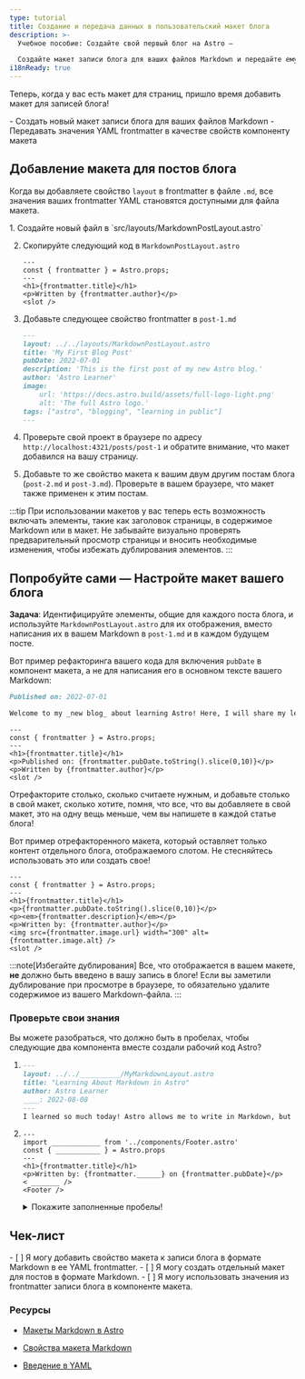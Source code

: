 ```yaml
---
type: tutorial
title: Создание и передача данных в пользовательский макет блога
description: >-
  Учебное пособие: Создайте свой первый блог на Astro —

  Создайте макет записи блога для ваших файлов Markdown и передайте ему значения frontmatter в качестве свойств
i18nReady: true
---
```



Теперь, когда у вас есть макет для страниц, пришло время добавить макет для записей блога!

<PreCheck>
  - Создать новый макет записи блога для ваших файлов Markdown
  - Передавать значения YAML frontmatter в качестве свойств компоненту макета
</PreCheck>

## Добавление макета для постов блога

Когда вы добавляете свойство `layout` в frontmatter в файле `.md`, все значения ваших frontmatter YAML становятся доступными для файла макета.

<Steps>
1. Создайте новый файл в `src/layouts/MarkdownPostLayout.astro`

2. Скопируйте следующий код в `MarkdownPostLayout.astro`

    ```astro title="src/layouts/MarkdownPostLayout.astro"
    ---
    const { frontmatter } = Astro.props;
    ---
    <h1>{frontmatter.title}</h1>
    <p>Written by {frontmatter.author}</p>
    <slot />
    ```

3. Добавьте следующее свойство frontmatter в `post-1.md`

    ```markdown title="src/pages/posts/post-1.md" ins={2}
    ---
    layout: ../../layouts/MarkdownPostLayout.astro
    title: 'My First Blog Post'
    pubDate: 2022-07-01
    description: 'This is the first post of my new Astro blog.'
    author: 'Astro Learner'
    image:
        url: 'https://docs.astro.build/assets/full-logo-light.png' 
        alt: 'The full Astro logo.'
    tags: ["astro", "blogging", "learning in public"]
    ---
    ```

4. Проверьте свой проект в браузере по адресу `http://localhost:4321/posts/post-1` и обратите внимание, что макет добавился на вашу страницу.

5. Добавьте то же свойство макета к вашим двум другим постам блога (`post-2.md` и `post-3.md`). Проверьте в вашем браузере, что макет также применен к этим постам.
</Steps>

:::tip
При использовании макетов у вас теперь есть возможность включать элементы, такие как заголовок страницы, в содержимое Markdown или в макет. Не забывайте визуально проверять предварительный просмотр страницы и вносить необходимые изменения, чтобы избежать дублирования элементов. 
:::

<Box icon="puzzle-piece">

## Попробуйте сами — Настройте макет вашего блога

**Задача**: Идентифицируйте элементы, общие для каждого поста блога, и используйте `MarkdownPostLayout.astro` для их отображения, вместо написания их в вашем Markdown в `post-1.md` и в каждом будущем посте.

Вот пример рефакторинга вашего кода для включения `pubDate` в компонент макета, а не для написания его в основном тексте вашего Markdown:

```markdown title="src/pages/posts/post-1.md" del={1}
Published on: 2022-07-01

Welcome to my _new blog_ about learning Astro! Here, I will share my learning journey as I build a new website.
```

```astro title="src/layouts/MarkdownPostLayout.astro" ins={5}
---
const { frontmatter } = Astro.props;
---
<h1>{frontmatter.title}</h1>
<p>Published on: {frontmatter.pubDate.toString().slice(0,10)}</p>
<p>Written by {frontmatter.author}</p>
<slot />
```
Отрефакторите столько, сколько считаете нужным, и добавьте столько в свой макет, сколько хотите, помня, что все, что вы добавляете в свой макет, это на одну вещь меньше, чем вы напишете в каждой статье блога!

Вот пример отрефакторенного макета, который оставляет только контент отдельного блога, отображаемого слотом. Не стесняйтесь использовать это или создать свое!

```astro title="src/layouts/MarkdownPostLayout.astro"
---
const { frontmatter } = Astro.props;
---
<h1>{frontmatter.title}</h1>
<p>{frontmatter.pubDate.toString().slice(0,10)}</p>
<p><em>{frontmatter.description}</em></p>
<p>Written by: {frontmatter.author}</p>
<img src={frontmatter.image.url} width="300" alt={frontmatter.image.alt} />
<slot />
```
</Box>

:::note[Избегайте дублирования]
Все, что отображается в вашем макете, **не** должно быть введено в вашу запись в блоге! Если вы заметили дублирование при просмотре в браузере, то обязательно удалите содержимое из вашего Markdown-файла.
:::



<Box icon="question-mark">

### Проверьте свои знания
Вы можете разобраться, что должно быть в пробелах, чтобы следующие два компонента вместе создали рабочий код Astro?

1.  ```markdown title="src/pages/posts/learning-astro.md"
    ---
    layout: ../../__________/MyMarkdownLayout.astro
    title: "Learning About Markdown in Astro"
    author: Astro Learner
    ____: 2022-08-08
    ---
    I learned so much today! Astro allows me to write in Markdown, but also use variables from the frontmatter. I can even access those values in an Astro layout component.
    ```

2.  ```astro title="src/layouts/MyMarkdownLayout.astro"
    ---
    import ____________ from '../components/Footer.astro'
    const { ___________ } = Astro.props
    ---
    <h1>{frontmatter.title}</h1>
    <p>Written by: {frontmatter.______} on {frontmatter.pubDate}</p>
    < _______ />
    <Footer />
    ```
    <details>
        <summary>Покажите заполненные пробелы!</summary>

        1.  ```markdown title="src/pages/posts/learning-astro.md" "layouts" "pubDate"
            ---
            layout: ../../layouts/MyMarkdownLayout.astro
            title: "Learning About Markdown in Astro"
            author: Astro Learner
            pubDate: 2022-08-08
            ---
            I learned so much today! Astro allows me to write in Markdown, but also use variables from the frontmatter. I can even access those values in an Astro layout component.
            ```

        2.  ```astro title="src/layouts/MyMarkdownLayout.astro" " Footer " " frontmatter " "author" "slot"
            ---
            import Footer from '../components/Footer.astro'
            const { frontmatter } = Astro.props
            ---
            <h1>{frontmatter.title}</h1>
            <p>Written by: {frontmatter.author} on {frontmatter.pubDate}</p>
            <slot />
            <Footer />
            ```
    </details>
</Box>

<Box icon="check-list">

## Чек-лист

<Checklist>
- [ ] Я могу добавить свойство макета к записи блога в формате Markdown в ее YAML frontmatter.
- [ ] Я могу создать отдельный макет для постов в формате Markdown.
- [ ] Я могу использовать значения из frontmatter записи блога в компоненте макета.
</Checklist>

</Box>

### Ресурсы

- [Макеты Markdown в Astro](/ru/guides/markdown-content/#frontmatter-layout)

- [Свойства макета Markdown](/ru/basics/layouts/#markdownmdx-макеты)

- [Введение в YAML](https://dev.to/paulasantamaria/introduction-to-yaml-125f) <Badge class="neutral-badge" text="внешняя ссылка" />
